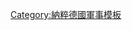 {{Military navigation
|name  = 德國空軍航空隊
|title = [[File:Balkenkreuz.svg|18px]] [[納粹德國空軍]][[航空隊 (德國國防軍)|航空隊]]
|state = {{{state|autocollapse}}}
|style = wide
|listclass = hlist

|list1 =
* [[德國國防軍空軍第1航空隊|1]]
* [[德國國防軍空軍第2航空隊|2]]
* [[德國國防軍空軍第3航空隊|3]]
* [[德國國防軍空軍第4航空隊|4]]
* [[德國國防軍空軍第5航空隊|5]]
* [[德國國防軍空軍第6航空隊|6]]
* {{Link-fr|德國國防軍空軍第10航空隊|Luftflotte 10|10}}
* {{Link-en|德國國防軍空軍帝國航空隊|Luftflotte Reich|帝國}}

}}<noinclude>
{{collapsible option}}
[[Category:納粹德國軍事模板]]
</noinclude>